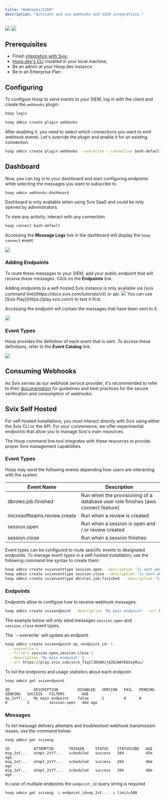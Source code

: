 ```yaml
---
title: "Webhooks/SIEM"
description: "Activate and use webhooks and SIEM integrations."
---
```


<Frame>
  <img
      className="block dark:hidden"
      src="/images/learn/webhooks_light.png"
  />
  <img
      className="hidden dark:block"
      src="/images/learn/webhooks_dark.png"
  />
</Frame>

## Prerequisites

- Finish [integration with Svix](/integrations/svix);
- [Hoop.dev's CLI](/clients/cli) installed in your local machine;
- Be an admin at your Hoop.dev instance
- Be in an Enterprise Plan

## Configuring

To configure Hoop to send events to your SIEM, log in with the client and create the `webhooks` plugin.

```bash
hoop login
```

```bash
hoop admin create plugin webhooks
```

After enabling it, you need to select which connections you want to emit webhook events. Let's override the plugin and enable it for an existing connection.

```bash
hoop admin create plugin webhooks --overwrite --connection bash-default
```

## Dashboard

Now, you can log in to your dashboard and start configuring endpoints while selecting the messages you want to subscribe to.

```bash
hoop admin webhooks-dashboard
```

<Info>
  Dashboard is only available when using Svix SaaS and could be only opened by administrators.
</Info>

To view any activity, interact with any connection.

```bash
hoop connect bash-default
```

Accessing the **Message Logs** link in the dashboard will display the `hoop connect` event.

<Frame>
  <img src="/images/learn/webhooks-1.png" />
</Frame>

### Adding Endpoints

To route these messages to your SIEM, add your public endpoint that will receive these messages. Click on the **Endpoints** link.

<Info>
Adding endpoints to a self-hosted Svix instance is only available via [svix command line](https://docs.svix.com/tutorials/cli) or api.
</Info>

<Frame>
  <img src="/images/learn/webhooks-2.png" />
</Frame>

<Note>
You can use [Svix Play](https://play.svix.com/) to test it first.
</Note>

Accessing the endpoint will contain the messages that have been sent to it.

<Frame>
  <img src="/images/learn/webhooks-3.png" />
</Frame>

### Event Types

Hoop provides the definition of each event that is sent. To access these definitions, refer to the **Event Catalog** link.

<Frame>
  <img src="/images/learn/webhooks-4.png" />
</Frame>

## Consuming Webhooks

As Svix serves as our webhook service provider, it's recommended to refer to their [documentation](https://docs.svix.com/receiving/introduction) for guidelines and best practices for the secure verification and consumption of webhooks.

## Svix Self Hosted

For self-hosted installations, you must interact directly with Svix using either the Svix CLI or the API.
For your convenience, we offer experimental endpoints that allow you to manage Svix's main resources.

The Hoop command line tool integrates with these resources to provide proper Svix management capabilities.

### Event Types

Hoop may send the following events depending how users are interacting with the system

| Event Name                   | Description |
| ---------------------------- | ----------- |
| dbroles.job.finished         | Run when the provisioning of a database user role finishes (aws connect feature) |
| microsoftteams.review.create | Run when a review is created |
| session.open                 | Run when a session is open and / or review created |
| session.close                | Run when a session finishes |

Event types can be configured to route specific events to designated endpoints.
To manage event types in a self-hosted installation, use the following command line syntax to create them:

```sh
hoop admin create svixeventtype session.open --description 'Is sent when a session or review is created'
hoop admin create svixeventtype session.close --description 'Is sent when a session finishes'
hoop admin create svixeventtype dbroles.job.finished  --description 'Is when the provisioning of a database user role finishes'
```

### Endpoints

Endpoints allow to configure how to receive webhook messages.

```sh
hoop admin create svixendpoint --description 'My main endpoint' --url https://play.svix.com/in/e_f1q1l3Dk8HzjA2bcWA7E6CeyMuL/
```

The example below will only send messages `session.open` and `session.close` event types.

<Tip>
  The `--overwrite` will update an endpoint
</Tip>

```sh
hoop admin create svixendpoint ep_<endpoint_id> \
  --overwrite \
  --filters session.open,session.close \
  --description 'My main endpoint' \
  --url https://play.svix.com/in/e_f1q1l3Dk8HzjA2bcWA7E6CeyMuL/
```

To list the endpoints and usage statistics about each endpoint:

```sh
hoop admin get svixendpoint
```

```
ID           DESCRIPTION         DISABLED   VERSION   FAIL   PENDING   SENDING   SUCCESS   FILTERS        AGE
ep_2vY7...   My main endpoint    false      1         0      0         0         3         session.open   46m ago
```

### Messages

To list message delivery attempts and troubleshoot webhook transmission issues, use the command below:

```sh
hoop admin get svixmsg
```

```
ID           ATTEMPTID       TRIGGER     STATUS    STATUSCODE   AGE
msg_2vY...   atmpt_2vY7...   scheduled   success   204          45m ago
msg_2vY...   atmpt_2vY7...   scheduled   success   204          46m ago
msg_2vY...   atmpt_2vY7...   scheduled   success   204          46m ago
```

In case of multiple endpoints the `endpoint_id` query string is required

```sh
hoop admin get svixmsg -q endpoint_id=ep_2vY... -q limit=100
```
